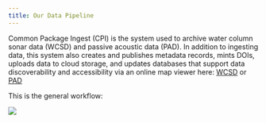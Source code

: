 ```yaml
---
title: Our Data Pipeline
---
```


Common Package Ingest (CPI) is the system used to archive water column sonar data (WCSD) and passive acoustic data (PAD). In addition to ingesting data, this system also creates and publishes metadata records, mints DOIs, uploads data to cloud storage, and updates databases that support data discoverability and accessibility via an online map viewer here: [WCSD](https://www.ncei.noaa.gov/maps/water-column-sonar/) or [PAD](https://www.ncei.noaa.gov/maps/passive-acoustic-data/)

This is the general workflow:

![](/Images/WCSD_Pipeline.png)
